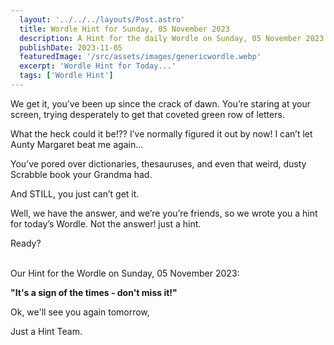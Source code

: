 ```yaml
---
  layout: '../../../layouts/Post.astro'
  title: Wordle Hint for Sunday, 05 November 2023
  description: A Hint for the daily Wordle on Sunday, 05 November 2023
  publishDate: 2023-11-05
  featuredImage: '/src/assets/images/genericwordle.webp'
  excerpt: 'Wordle Hint for Today...'
  tags: ['Wordle Hint']
---
```


  We get it, you’ve been up since the crack of dawn. You’re staring at your screen, trying desperately to get that coveted green row of letters. 

  What the heck could it be!??
  I’ve normally figured it out by now!
  I can’t let Aunty Margaret beat me again… 

  You’ve pored over dictionaries, thesauruses, and even that weird, dusty Scrabble book your Grandma had.

  And STILL, you just can’t get it. 

  Well, we have the answer, and we’re you’re friends, so we wrote you a hint for today’s Wordle.
  Not the answer! just a hint. 

  Ready?<br /><br />

  Our Hint for the Wordle on Sunday, 05 November 2023:

  **"It's a sign of the times - don't miss it!"**

  Ok, we'll see you again tomorrow, 

  Just a Hint Team.
  